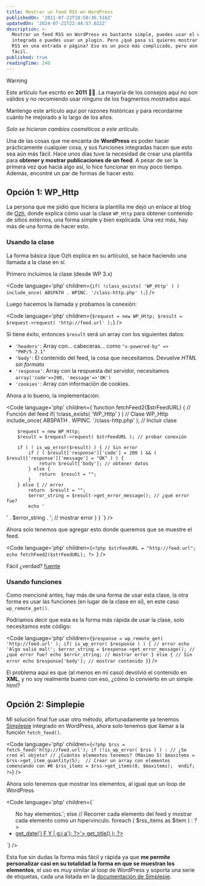 ```yaml
---
title: Mostrar un feed RSS en WordPress
publishedOn: '2011-07-22T18:50:36.516Z'
updatedOn: '2024-07-21T22:44:57.022Z'
description: >-
  Mostrar un feed RSS en WordPress es bastante simple, puedes usar el widget RSS
  integrado o puedes usar un plugin. Pero ¿qué pasa si quieres mostrar un feed
  RSS en una entrada o página? Eso es un poco más complicado, pero aún bastante
  fácil.
published: true
readingTime: 240
---
```



> [!WARNING]
> Este artículo fue escrito en **2011** 👴🏼. La mayoría de los consejos aquí no son válidos y
> no recomiendo usar ninguno de los fragmentos mostrados aquí.
>
> Mantengo este artículo aquí por razones históricas y para recordarme cuánto he mejorado
> a lo largo de los años.
>
> _Solo se hicieron cambios cosméticos a este artículo._

Una de las cosas que me encanta de **WordPress** es poder hacer prácticamente cualquier cosa,
y sus funciones integradas hacen que esto sea aún más fácil. Hace unos días tuve la necesidad de crear
una plantilla para **obtener y mostrar publicaciones de un feed**. A pesar de ser la primera vez que
hacía algo así, lo hice funcionar en muy poco tiempo. Además, encontré un par de formas de hacer esto.

## Opción 1: WP_Http

La persona que me pidió que hiciera la plantilla me dejó un enlace al blog de [Ozh](http://planetozh.com/blog/2009/08/how-to-make-http-requests-with-wordpress/),
donde explica cómo usar la clase `WP_Http` para obtener contenido de sitios externos,
una forma simple y bien explicada. Una vez más, hay más de una forma de hacer esto.

### Usando la clase

La forma básica (que Ozh explica en su artículo), se hace haciendo una llamada a la clase en sí.

Primero incluimos la clase (desde WP 3.x)

<Code
  language='php'
  children={`if( !class_exists( 'WP_Http' ) )
        include_once( ABSPATH . WPINC. '/class-http.php' );`}
/>

Luego hacemos la llamada y probamos la conexión:

<Code
  language='php'
  children={`$request = new WP_Http;
    $result = $request->request( 'http://feed.url' );`}
/>

Si tiene éxito, entonces `$result` será un array con los siguientes datos:

- `'headers'`: Array con… cabeceras… como `"x-powered-by" => "PHP/5.2.1"`
- `'body'`: El contenido del feed, la cosa que necesitamos. Devuelve _HTML sin formato_
- `'response'`: Array con la respuesta del servidor, necesitamos `array('code'=>200, 'message'=>'OK')`
- `'cookies'`: Array con información de cookies.

Ahora a lo bueno, la implementación:

<Code
  language='php'
  children={`function fetchFeed2($strFeedURL) { // Función del feed
    if( !class_exists( 'WP_Http' ) ) // Clase WP_Http
        include_once( ABSPATH . WPINC. '/class-http.php' ); // Incluir clase
        
        $request = new WP_Http;
        $result = $request->request( $strFeedURL ); // probar conexión
        
        if ( ! is_wp_error($result) ) { // Sin error
            if ( ( $result['response']['code'] = 200 ) && ( $result['response']['message'] = "OK" ) ) { 
                return $result['body']; // obtener datos
            } else {
                return  $result = "";
            }
        } else { // error
            return  $result = "";
            $error_string = $result->get_error_message(); // ¿qué error fue?
            echo '
' . $error_string . '; // mostrar error
        } 
    } `}
/>

Ahora solo tenemos que agregar esto donde queremos que se muestre el feed.

<Code
  language='php'
  children={`<?php
    $strFeedURL = "http://feed.url";
    echo fetchFeed2($strFeedURL);
?>
`}
/>

Fácil ¿verdad? [fuente](http://planetozh.com/blog/2009/08/how-to-make-http-requests-with-wordpress/)

### Usando funciones

Como mencioné antes, hay más de una forma de usar esta clase, la otra forma
es usar las funciones (en lugar de la clase en sí), en este caso `wp_remote_get()`.

Podríamos decir que esta es la forma más rápida de usar la clase, solo necesitamos este código:

<Code
  language='php'
  children={`$response = wp_remote_get( 'http://feed.url' );
if( is_wp_error( $response ) ) { // error
    echo 'Algo salió mal!';
    $error_string = $response->get_error_message(); // ¿qué error fue?
    echo $error_string; // mostrar error
} else { // Sin error
    echo $response['body']; // mostrar contenido
}`}
/>

El problema aquí es que (al menos en mi caso) devolvió el contenido en **XML**,
y no soy realmente bueno con eso, ¿cómo lo convierto en un simple html?

## Opción 2: Simplepie

Mi solución final fue usar otro método, afortunadamente ya tenemos [Simplepie](http://simplepie.org/) integrado en WordPress,
ahora solo tenemos que llamar a la función `fetch_feed()`.

<Code
  language='php'
  children={`<?php
$rss = fetch_feed('http://feed.url');
if (!is_wp_error( $rss ) ) : // ¿Se creó el objeto?
    // ¿Cuántos elementos tenemos? (Máximo 5)
    $maxitems = $rss->get_item_quantity(5); 
    // Crear un array con elementos comenzando con #0
    $rss_items = $rss->get_items(0, $maxitems); 
    endif;
?>`}
/>

Ahora solo tenemos que mostrar los elementos, al igual que un loop de WordPress

<Code
  language='php'
  children={`<ul>
<?php if ($maxitems == 0) echo '<li>No hay elementos.</li>';
else
// Recorrer cada elemento del feed y mostrar cada elemento como un hipervínculo.
foreach ( $rss_items as $item ) : ?>
<li>
    <a href='<?php echo esc_url( $item->get_permalink() ); ?>'
    title='<?php echo 'Publicado '.$item->get_date('j F Y | g:i a'); ?>'>
    <?php echo esc_html( $item->get_title() ); ?></a>
</li>
<?php endforeach; ?>
</ul>
`}
/>

Esta fue sin dudas la forma más fácil y rápida ya que **me permite personalizar
casi en su totalidad la forma en que se muestran los elementos**, el uso es muy
similar al loop de WordPress y soporta una serie de etiquetas,
cada una listada en la [documentación de Simplepie](http://simplepie.org/wiki/reference/simplepie_item/start).
